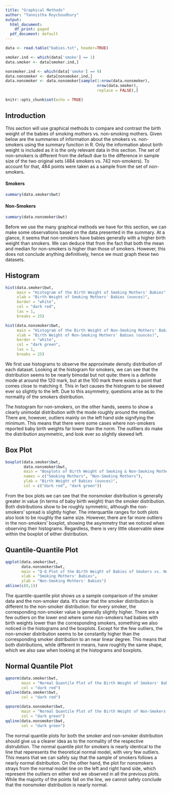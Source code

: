 ```yaml
---
title: "Graphical Methods"
author: "Tannistha Roychoudhury"
output:
  html_document:
    df_print: paged
  pdf_document: default
---
```


```r

data <- read.table("babies.txt", header=TRUE)

smoker.ind <- which(data['smoke'] == 1)
data.smoker <- data[smoker.ind,]

nonsmoker.ind <- which(data['smoke'] == 0)
data.nonsmoker <- data[nonsmoker.ind,]
data.nonsmoker <- data.nonsmoker[sample(1:nrow(data.nonsmoker), 
                                        nrow(data.smoker),
                                        replace = FALSE),]

knitr::opts_chunk$set(echo = TRUE)
```

## Introduction

This section will use graphical methods to compare and contrast the birth weight of the babies of smoking mothers vs. non-smoking mothers. Given below are the summaries of information about the smokers vs. non-smokers using the summary function in R. Only the information about birth weight is included as it is the only relevant data in this section. The set of non-smokers is different from the default due to the difference in sample size of the two original sets (484 smokers vs. 742 non-smokers). To account for that, 484 points were taken as a sample from the set of non-smokers.

#### Smokers

```r
summary(data.smoker$bwt)
```

#### Non-Smokers

```r
summary(data.nonsmoker$bwt)
```

Before we use the many graphical methods we have for this section, we can make some observations based on the data presented in the summary. At a glance, it seems that non-smokers have babies generally with a higher birth weight than smokers. We can deduce that from the fact that both the mean and median for non-smokers is higher than those of smokers. However, this does not conclude anything definitively, hence we must graph these two datasets.

## Histogram

```r
hist(data.smoker$bwt,
     main = "Histogram of the Birth Weight of Smoking Mothers' Babies",
     xlab = "Birth Weight of Smoking Mothers' Babies (ounces)",
     border = "white",
     col = "dark red",
     las = 1,
     breaks = 25)
```

```r
hist(data.nonsmoker$bwt,
     main = "Histogram of the Birth Weight of Non-Smoking Mothers' Babies",
     xlab = "Birth Weight of Non-Smoking Mothers' Babies (ounces)",
     border = "white",
     col = "dark green",
     las = 1,
     breaks = 25)
```

We first use histograms to observe the approximate density distribution of each dataset. Looking at the histogram for smokers, we can see that the distribution seems to be nearly bimodal but not quite: there is a definite mode at around the 120 mark, but at the 100 mark there exists a point that comes close to matching it. This in fact causes the histogram to be skewed ever so slightly to the left. Due to this asymmetry, questions arise as to the normality of the smokers distribution.

The histogram for non-smokers, on the other hands, seems to show a clearly unimodal distribution with the mode roughly around the median. There are, however, outliers mainly on the left hand side signifying the minimum. This means that there were some cases where non-smokers reported baby birth weights far lower than the norm. The outlliers do make the distribution asymmetric, and look ever so slightly skewed left.

## Box Plot

```r
boxplot(data.smoker$bwt,
        data.nonsmoker$bwt,
        main = "Boxplots of Birth Weight of Smoking & Non-Smoking Mothers' Babies",
        names = c("Smoking Mothers", "Non-Smoking Mothers"),
        ylab = "Birth Weight of Babies (ounces)",
        col = c("dark red", "dark green"))
```

From the box plots we can see that the nonsmoker distribution is generally greater in value (in terms of baby birth weight) than the smoker distribution. Both distributions show to be roughly symmetric, although the non-smokers' spread is slightly higher. The interquartile ranges for both plots also look to be roughly the same size. However, there are far more outliers in the non-smokers' boxplot, showing the asymmetry that we noticed when observing their histograms. Regardless, there is very little observable skew within the boxplot of either distribution.

## Quantile-Quantile Plot

```r

qqplot(data.smoker$bwt,
       data.nonsmoker$bwt,
       main = "Q-Q Plot of the Birth Weight of Babies of Smokers vs. Non-Smokers",
       xlab = "Smoking Mothers' Babies",
       ylab = "Non-Smoking Mothers' Babies")
abline(c(0,1))
```

The quantile-quantile plot shows us a sample comparison of the smoker data and the non-smoker data. It's clear that the smoker distribution is different to the non-smoker distribution: for every smoker, the corresponding non-smoker value is generally slightly higher. There are a few outliers on the lower end where some non-smokers had babies with birth weights lower than the corresponding smokers, something we also noticed in the histograms and the boxplots. Except for the few outliers, the non-smoker distribution seems to be constantly higher than the corresponding smoker distribution to an near linear degree. This means that both distributions, while different in means, have roughtly the same shape, which we also saw when looking at the histograms and boxplots.

## Normal Quantile Plot

```r

qqnorm(data.smoker$bwt,
       main = "Normal Quantile Plot of the Birth Weight of Smokers' Babies",
       col = "dark red")
qqline(data.smoker$bwt,
       col = "dark red")

qqnorm(data.nonsmoker$bwt,
       main = "Normal Quantile Plot of the Birth Weight of Non-Smokers' Babies",
       col = "dark green")
qqline(data.nonsmoker$bwt,
       col = "dark green")
```

The normal quantile plots for both the smoker and non-smoker distribution should give us a clearer idea as to the normality of the respective distrubition. The normal quantile plot for smokers is nearly identical to the line that reperesents the theoretical normal model, with very few outliers. This means that we can safely say that the sample of smokers follows a nearly normal distribution. On the other hand, the plot for nonsmokers strays from the normal model line on the left and right hand side, which represent the outliers on either end we observed in all the previous plots. While the majority of the points fall on the line, we cannot safely conclude that the nonsmoker distribution is nearly normal.

